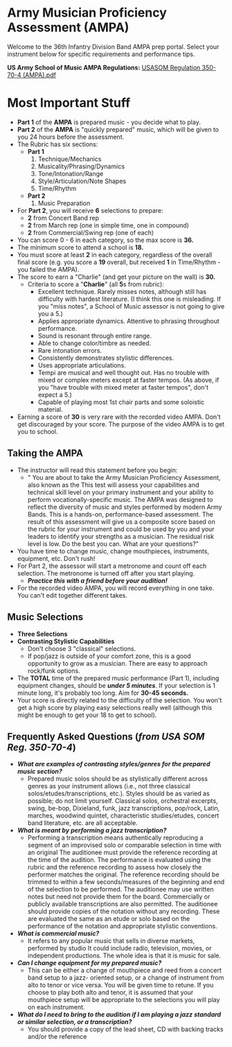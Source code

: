 # Army Musician Proficiency Assessment (AMPA)

Welcome to the 36th Infantry Division Band AMPA prep portal. Select your instrument below for specific requirements and performance tips.

**US Army School of Music AMPA Regulations:**
[USASOM Regulation 350-70-4 (AMPA).pdf](/USASOM%20Regulation%20350-70-4%20(AMPA).pdf)

# Most Important Stuff

- **Part 1** of the **AMPA** is prepared music - you decide what to play.
- **Part 2** of the **AMPA** is "quickly prepared" music, which will be given to you 24 hours before the assessment.
- The Rubric has six sections:
    - **Part 1**
        1. Technique/Mechanics
        2. Musicality/Phrasing/Dynamics
        3. Tone/Intonation/Range
        4. Style/Articulation/Note Shapes
        5. Time/Rhythm
    - **Part 2**
        1. Music Preparation
- For **Part 2**, you will receive **6** selections to prepare:
    - **2** from Concert Band rep
    - **2** from March rep (one in simple time, one in compound)
    - **2** from Commercial/Swing rep (one of each)
- You can score 0 - 6 in each category, so the max score is **36.**
- The minimum score to attend a school is **18.**
- You must score at least **2** in each category, regardless of the overall final score (e.g. you score a **19** overall, but received **1** in Time/Rhythm - you failed the AMPA).
- The score to earn a "Charlie" (and get your picture on the wall) is **30.**
    - Criteria to score a "**Charlie**" (all **5**s from rubric):
        - Excellent technique. Rarely misses notes, although still has difficulty with hardest literature. (I think this one is misleading. If you "miss notes", a School of Music assessor is not going to give you a 5.)
        - Applies appropriate dynamics. Attentive to phrasing throughout performance.
        - Sound is resonant through entire range.
        - Able to change color/timbre as needed.
        - Rare intonation errors.
        - Consistently demonstrates stylistic differences.
        - Uses appropriate articulations.
        - Tempi are musical and well thought out. Has no trouble with mixed or complex meters except at faster tempos. (As above, if you "have trouble with mixed meter at faster tempos", don't expect a 5.)
        - Capable of playing most 1st chair parts and some soloistic material.
- Earning a score of **30** is very rare with the recorded video AMPA. Don't get discouraged by your score. The purpose of the video AMPA is to get you to school.

## Taking the AMPA

- The instructor will read this statement before you begin:
    - " You are about to take the Army Musician Proficiency Assessment, also known as the  This test will assess your capabilities and technical skill level on your primary instrument and your ability to perform vocationally-specific music. The AMPA was designed to reflect the diversity of music and styles performed by modern Army Bands. This is a hands-on, performance-based assessment. The result of this assessment will give us a composite score based on the rubric for your instrument and could be used by you and your leaders to identify your strengths as a musician. The residual risk level is low. Do the best you can. What are your questions?"
- You have time to change music, change mouthpieces, instruments, equipment, etc. Don't rush!
- For Part 2, the assessor will start a metronome and count off each selection. The metronome is turned off after you start playing.
    - ***Practice this with a friend before your audition!***
- For the recorded video AMPA, you will record everything in one take. You can't edit together different takes.

## Music Selections

- **Three Selections**
- **Contrasting Stylistic Capabilities**
    - Don't choose 3 "classical" selections.
    - If pop/jazz is outside of your comfort zone, this is a good opportunity to grow as a musician. There are easy to approach rock/funk options.
- The **TOTAL** time of the prepared music performance (Part 1), including equipment changes, should be ***under 5 minutes***. If your selection is 1 minute long, it's probably too long. Aim for **30-45 seconds.**
- Your score is directly related to the difficulty of the selection. You won't get a high score by playing easy selections really well (although this might be enough to get your 18 to get to school).

## Frequently Asked Questions (***from USA SOM Reg. 350-70-4***)

- ***What are examples of contrasting styles/genres for the prepared music section?***
    - Prepared music solos should be as stylistically different across genres as your instrument allows (i.e., not three classical solos/etudes/transcriptions, etc.). Styles should be as varied as possible; do not limit yourself. Classical solos, orchestral excerpts, swing, be-bop, Dixieland, funk, jazz transcriptions, pop/rock, Latin, marches, woodwind quintet, characteristic studies/etudes, concert band literature, etc. are all acceptable.
- ***What is meant by performing a jazz transcription?***
    - Performing a transcription means authentically reproducing a segment of an improvised solo or comparable selection in time with an original The auditionee must provide the reference recording at the time of the audition. The performance is evaluated using the rubric and the reference recording to assess how closely the performer matches the original. The reference recording should be trimmed to within a few seconds/measures of the beginning and end of the selection to be performed. The auditionee may use written notes but need not provide them for the board. Commercially or publicly available transcriptions are also permitted. The auditionee should provide copies of the notation without any recording. These are evaluated the same as an etude or solo based on the performance of the notation and appropriate stylistic conventions.
- ***What is commercial music?***
    - It refers to any popular music that sells in diverse markets, performed by studio It could include radio, television, movies, or independent productions. The whole idea is that it is music for sale.
- ***Can I change equipment for my prepared music?***
    - This can be either a change of mouthpiece and reed from a concert band setup to a jazz- oriented setup, or a change of instrument from alto to tenor or vice versa. You will be given time to retune. If you choose to play both alto and tenor, it is assumed that your mouthpiece setup will be appropriate to the selections you will play on each instrument.
- ***What do I need to bring to the audition if I am playing a jazz standard or similar selection, or a transcription?***
    - You should provide a copy of the lead sheet, CD with backing tracks and/or the reference